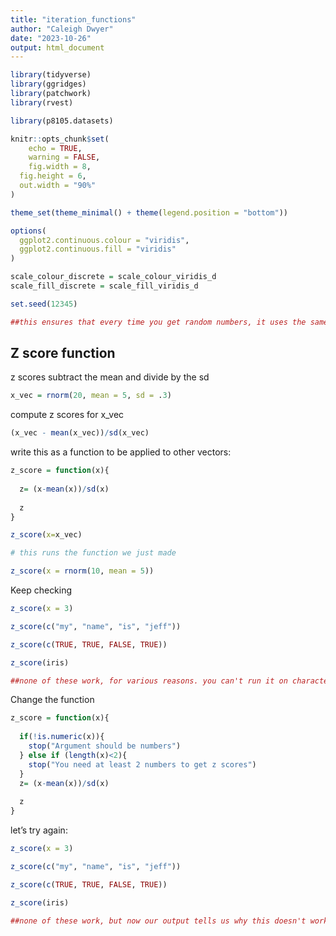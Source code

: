 ```yaml
---
title: "iteration_functions"
author: "Caleigh Dwyer"
date: "2023-10-26"
output: html_document
---
```


```r
library(tidyverse)
library(ggridges)
library(patchwork)
library(rvest)

library(p8105.datasets)

knitr::opts_chunk$set(
	echo = TRUE,
	warning = FALSE,
	fig.width = 8, 
  fig.height = 6,
  out.width = "90%"
)

theme_set(theme_minimal() + theme(legend.position = "bottom"))

options(
  ggplot2.continuous.colour = "viridis",
  ggplot2.continuous.fill = "viridis"
)

scale_colour_discrete = scale_colour_viridis_d
scale_fill_discrete = scale_fill_viridis_d

```


```r
set.seed(12345)

##this ensures that every time you get random numbers, it uses the same set of random numbers
```


## Z score function
z scores subtract the mean and divide by the sd

```r
x_vec = rnorm(20, mean = 5, sd = .3)
```

compute z scores for x_vec

```r
(x_vec - mean(x_vec))/sd(x_vec)

```

write this as a function to be applied to other vectors:

```r
z_score = function(x){
  
  z= (x-mean(x))/sd(x)
  
  z
}
```


```r
z_score(x=x_vec)

# this runs the function we just made

z_score(x = rnorm(10, mean = 5))
```


Keep checking

```r
z_score(x = 3)

z_score(c("my", "name", "is", "jeff"))

z_score(c(TRUE, TRUE, FALSE, TRUE))

z_score(iris)

##none of these work, for various reasons. you can't run it on characters
```

Change the function

```r
z_score = function(x){
  
  if(!is.numeric(x)){
    stop("Argument should be numbers")
  } else if (length(x)<2){
    stop("You need at least 2 numbers to get z scores")
  }
  z= (x-mean(x))/sd(x)
  
  z
}
```


let's try again:

```r
z_score(x = 3)

z_score(c("my", "name", "is", "jeff"))

z_score(c(TRUE, TRUE, FALSE, TRUE))

z_score(iris)

##none of these work, but now our output tells us why this doesn't work because we've used conditional statements that explicitly name the requirements
```



